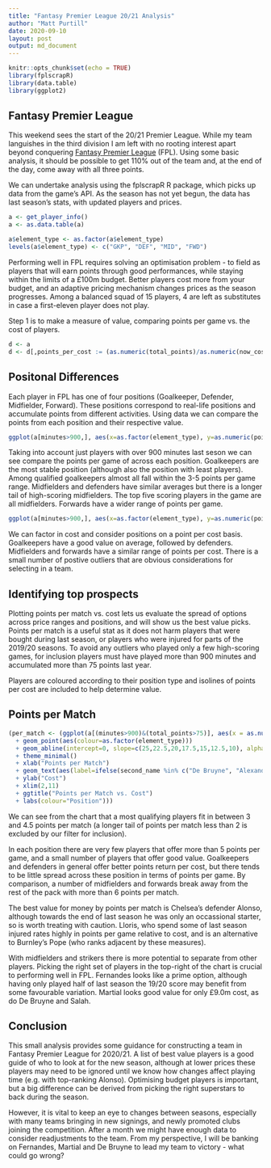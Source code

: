 ```yaml
---
title: "Fantasy Premier League 20/21 Analysis"
author: "Matt Purtill"
date: 2020-09-10
layout: post
output: md_document
---
```


```r
knitr::opts_chunk$set(echo = TRUE)
library(fplscrapR)
library(data.table)
library(ggplot2)
```

## Fantasy Premier League

This weekend sees the start of the 20/21 Premier League. While my team languishes in the third division I am left with no rooting interest apart beyond conquering [Fantasy Premier League](fantasy.premierleague.com) (FPL). Using some basic analysis, it should be possible to get 110% out of the team and, at the end of the day, come away with all three points.

We can undertake analysis using the fplscrapR R package, which picks up data from the game's API. As the season has not yet begun, the data has last season's stats, with updated players and prices.

```r
a <- get_player_info()
a <- as.data.table(a)

a$element_type <- as.factor(a$element_type)
levels(a$element_type) <- c("GKP", "DEF", "MID", "FWD")

```

Performing well in FPL requires solving an optimisation problem - to field as players that will earn points through good performances, while staying within the limits of a £100m budget. Better players cost more from your budget, and an adaptive pricing mechanism changes prices as the season progresses. Among a balanced squad of 15 players, 4 are left as substitutes in case a first-eleven player does not play.

Step 1 is to make a measure of value, comparing points per game vs. the cost of players.

```r
d <- a
d <- d[,points_per_cost := (as.numeric(total_points)/as.numeric(now_cost))]
```

## Positonal Differences

Each player in FPL has one of four positions (Goalkeeper, Defender, Midfielder, Forward). These positions correspond to real-life positions and accumulate points from different activities. Using data we can compare the points from each position and their respective value.

```r

ggplot(a[minutes>900,], aes(x=as.factor(element_type), y=as.numeric(points_per_game))) + geom_boxplot() + theme_minimal() + ylab("Points per Game") + xlab("Position") + ggtitle("Points per Game per Position")

```

Taking into account just players with over 900 minutes last seson we can see compare the points per game of across each position. Goalkeepers are the most stable position (although also the position with least players). Among qualified goalkeepers almost all fall within the 3-5 points per game range.
Midfielders and defenders have similar averages but there is a longer tail of high-scoring midfielders. The top five scoring players in the game are all midfielders. Forwards have a wider range of points per game.

```r

ggplot(a[minutes>900,], aes(x=as.factor(element_type), y=as.numeric(points_per_cost))) + geom_boxplot() + theme_minimal() + ylab("Points per Cost") + xlab("Position") + ggtitle("Points per Cost per Position")

```

We can factor in cost and consider positions on a point per cost basis. Goalkeepers have a good value on average, followed by defenders. Midfielders and forwards have a similar range of points per cost. There is a small number of postive outliers that are obvious considerations for selecting in a team.

## Identifying top prospects

Plotting points per match vs. cost lets us evaluate the spread of options across price ranges and positions, and will show us the best value picks. Points per match is a useful stat as it does not harm players that were bought during last season, or players who were injured for parts of the 2019/20 seasons. To avoid any outliers who played only a few high-scoring games, for inclusion players must have played more than 900 minutes and accumulated more than 75 points last year.

Players are coloured according to their position type and isolines of points per cost are included to help determine value.

## Points per Match

``` r

(per_match <- (ggplot(a[(minutes>900)&(total_points>75)], aes(x = as.numeric(points_per_game), y = as.numeric(now_cost)))
  + geom_point(aes(colour=as.factor(element_type)))
  + geom_abline(intercept=0, slope=c(25,22.5,20,17.5,15,12.5,10), alpha=0.2)
  + theme_minimal()
  + xlab("Points per Match")
  + geom_text(aes(label=ifelse(second_name %in% c("De Bruyne", "Alexander-Arnold", "Vardy", "Martial", "Salah", "Robertson", "Alonso", "Borges Fernandes", "Lloris", "van Dijk"),second_name,"")),nudge_x = 0.1, hjust="left", size=3)
  + ylab("Cost")
  + xlim(2,11)
  + ggtitle("Points per Match vs. Cost")
  + labs(colour="Position")))

```

We can see from the chart that a most qualifying players fit in between 3 and 4.5 points per match (a longer tail of points per match less than 2 is excluded by our filter for inclusion).

In each position there are very few players that offer more than 5 points per game, and a small number of players that offer good value. Goalkeepers and defenders in general offer better points return per cost, but there tends to be little spread across these position in terms of points per game. By comparison, a number of midfielders and forwards break away from the rest of the pack with more than 6 points per match.

The best value for money by points per match is Chelsea's defender Alonso, although towards the end of last season he was only an occassional starter, so is worth treating with caution. Lloris, who spend some of last season injured rates highly in points per game relative to cost, and is an alternative to Burnley's Pope (who ranks adjacent by these measures).

With midfielders and strikers there is more potential to separate from other players. Picking the right set of players in the top-right of the chart is crucial to performing well in FPL. Fernandes looks like a prime option, although having only played half of last season the 19/20 score may benefit from some favourable variation. Martial looks good value for only £9.0m cost, as do De Bruyne and Salah.

## Conclusion

This small analysis provides some guidance for constructing a team in Fantasy Premier League for 2020/21. A list of best value players is a good guide of who to look at for the new season, although at lower prices these players may need to be ignored until we know how changes affect playing time (e.g. with top-ranking Alonso). Optimising budget players is important, but a big difference can be derived from picking the right superstars to back during the season.

However, it is vital to keep an eye to changes between seasons, especially with many teams bringing in new signings, and newly promoted clubs joining the competition. After a month we might have enough data to consider readjustments to the team. From my perspective, I will be banking on Fernandes, Martial and De Bruyne to lead my team to victory - what could go wrong?